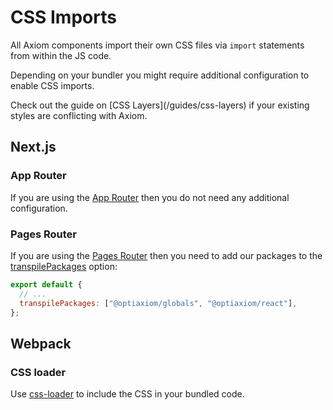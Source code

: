 
# CSS Imports

All Axiom components import their own CSS files via `import` statements from within the JS code.

Depending on your bundler you might require additional configuration to enable CSS imports.

<Alert intent="information" mt="16">
  <AlertDescription>
    Check out the guide on [CSS Layers](/guides/css-layers) if your existing
    styles are conflicting with Axiom.
  </AlertDescription>
</Alert>

## Next.js

### App Router

If you are using the [App Router](https://nextjs.org/docs/app) then you do not need any additional configuration.

### Pages Router

If you are using the [Pages Router](https://nextjs.org/docs/pages) then you need to add our packages to the [transpilePackages](https://nextjs.org/docs/app/api-reference/next-config-js/transpilePackages) option:

```js filename="next.config.js"
export default {
  // ...
  transpilePackages: ["@optiaxiom/globals", "@optiaxiom/react"],
};
```

## Webpack

### CSS loader

Use [css-loader](https://webpack.js.org/loaders/css-loader/) to include the CSS in your bundled code.
